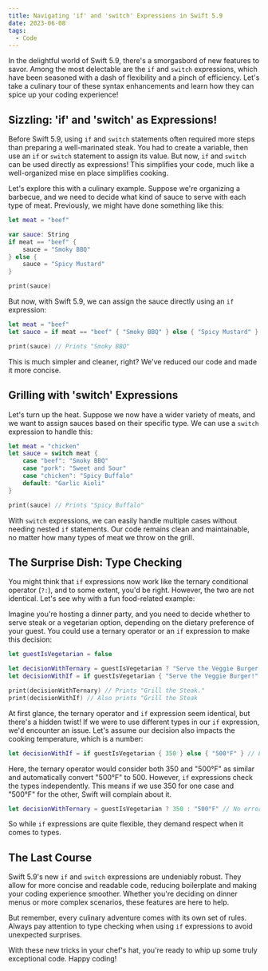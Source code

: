 ```yaml
---
title: Navigating 'if' and 'switch' Expressions in Swift 5.9
date: 2023-06-08
tags:
  - Code
---
```


In the delightful world of Swift 5.9, there's a smorgasbord of new features to savor. Among the most delectable are the `if` and `switch` expressions, which have been seasoned with a dash of flexibility and a pinch of efficiency. Let's take a culinary tour of these syntax enhancements and learn how they can spice up your coding experience!

## Sizzling: 'if' and 'switch' as Expressions!

Before Swift 5.9, using `if` and `switch` statements often required more steps than preparing a well-marinated steak. You had to create a variable, then use an `if` or `switch` statement to assign its value. But now, `if` and `switch` can be used directly as expressions! This simplifies your code, much like a well-organized mise en place simplifies cooking.

Let's explore this with a culinary example. Suppose we're organizing a barbecue, and we need to decide what kind of sauce to serve with each type of meat. Previously, we might have done something like this:

```swift
let meat = "beef"

var sauce: String
if meat == "beef" {
    sauce = "Smoky BBQ"
} else {
    sauce = "Spicy Mustard"
}

print(sauce)
```

But now, with Swift 5.9, we can assign the sauce directly using an `if` expression:

```swift
let meat = "beef"
let sauce = if meat == "beef" { "Smoky BBQ" } else { "Spicy Mustard" }

print(sauce) // Prints "Smoky BBQ"
```

This is much simpler and cleaner, right? We've reduced our code and made it more concise.

## Grilling with 'switch' Expressions

Let's turn up the heat. Suppose we now have a wider variety of meats, and we want to assign sauces based on their specific type. We can use a `switch` expression to handle this:

```swift
let meat = "chicken"
let sauce = switch meat {
    case "beef": "Smoky BBQ"
    case "pork": "Sweet and Sour"
    case "chicken": "Spicy Buffalo"
    default: "Garlic Aioli"
}

print(sauce) // Prints "Spicy Buffalo"
```

With `switch` expressions, we can easily handle multiple cases without needing nested `if` statements. Our code remains clean and maintainable, no matter how many types of meat we throw on the grill.

## The Surprise Dish: Type Checking

You might think that `if` expressions now work like the ternary conditional operator (`?:`), and to some extent, you'd be right. However, the two are not identical. Let's see why with a fun food-related example:

Imagine you're hosting a dinner party, and you need to decide whether to serve steak or a vegetarian option, depending on the dietary preference of your guest. You could use a ternary operator or an `if` expression to make this decision:

```swift
let guestIsVegetarian = false

let decisionWithTernary = guestIsVegetarian ? "Serve the Veggie Burger!" : "Grill the Steak."
let decisionWithIf = if guestIsVegetarian { "Serve the Veggie Burger!" } else { "Grill the Steak." }

print(decisionWithTernary) // Prints "Grill the Steak."
print(decisionWithIf) // Also prints "Grill the Steak
```

At first glance, the ternary operator and `if` expression seem identical, but there's a hidden twist! If we were to use different types in our `if` expression, we'd encounter an issue. Let's assume our decision also impacts the cooking temperature, which is a number:

```swift
let decisionWithIf = if guestIsVegetarian { 350 } else { "500°F" } // Error: Different types in different branches
```

Here, the ternary operator would consider both 350 and "500°F" as similar and automatically convert "500°F" to 500. However, `if` expressions check the types independently. This means if we use 350 for one case and "500°F" for the other, Swift will complain about it.

```swift
let decisionWithTernary = guestIsVegetarian ? 350 : "500°F" // No error
```

So while `if` expressions are quite flexible, they demand respect when it comes to types.

## The Last Course

Swift 5.9's new `if` and `switch` expressions are undeniably robust. They allow for more concise and readable code, reducing boilerplate and making your coding experience smoother. Whether you're deciding on dinner menus or more complex scenarios, these features are here to help.

But remember, every culinary adventure comes with its own set of rules. Always pay attention to type checking when using `if` expressions to avoid unexpected surprises.

With these new tricks in your chef's hat, you're ready to whip up some truly exceptional code. Happy coding!